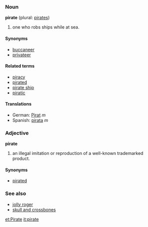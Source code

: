 ===Noun===
'''pirate''' (plural: [[pirates]])

# one who robs ships while at sea.

====Synonyms====
*[[buccaneer]]
*[[privateer]]

====Related terms====
*[[piracy]]
*[[pirated]]
*[[pirate ship]]
*[[piratic]]

====Translations====
*German: [[Pirat]] ''m''
*Spanish: [[pirata]] ''m''

===Adjective===
'''pirate'''

# an illegal imitation or reproduction of a well-known trademarked product.

====Synonyms====
*[[pirated]]<!-- pirate software and pirated software seem to be interchangeable -->

===See also===
*[[jolly roger]]
*[[skull and crossbones]]

[[et:Pirate]]
[[it:pirate]]